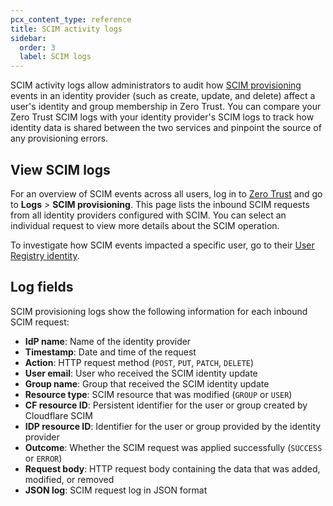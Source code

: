 ```yaml
---
pcx_content_type: reference
title: SCIM activity logs
sidebar:
  order: 3
  label: SCIM logs
---
```



SCIM activity logs allow administrators to audit how [SCIM provisioning](/cloudflare-one/identity/users/scim/) events in an identity provider (such as create, update, and delete) affect a user's identity and group membership in Zero Trust. You can compare your Zero Trust SCIM logs with your identity provider's SCIM logs to track how identity data is shared between the two services and pinpoint the source of any provisioning errors.

## View SCIM logs

For an overview of SCIM events across all users, log in to [Zero Trust](https://one.dash.cloudflare.com/) and go to **Logs** > **SCIM provisioning**. This page lists the inbound SCIM requests from all identity providers configured with SCIM. You can select an individual request to view more details about the SCIM operation.

To investigate how SCIM events impacted a specific user, go to their [User Registry identity](/cloudflare-one/insights/logs/users/).

<Render file="access/scim-requires-login" product="cloudflare-one" />

## Log fields

SCIM provisioning logs show the following information for each inbound SCIM request:

- **IdP name**: Name of the identity provider
- **Timestamp**: Date and time of the request
- **Action**: HTTP request method (`POST`, `PUT`, `PATCH`, `DELETE`)
- **User email**: User who received the SCIM identity update
- **Group name**: Group that received the SCIM identity update
- **Resource type**: SCIM resource that was modified (`GROUP` or `USER`)
- **CF resource ID**: Persistent identifier for the user or group created by Cloudflare SCIM
- **IDP resource ID**: Identifier for the user or group provided by the identity provider
- **Outcome**: Whether the SCIM request was applied successfully (`SUCCESS` or `ERROR`)
- **Request body**: HTTP request body containing the data that was added, modified, or removed
- **JSON log**: SCIM request log in JSON format
